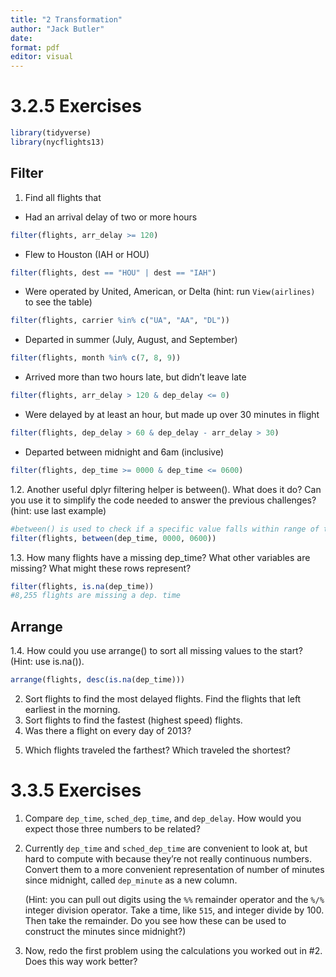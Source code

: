 ```yaml
---
title: "2 Transformation"
author: "Jack Butler"
date: 
format: pdf
editor: visual
---
```


# 3.2.5 Exercises

```r
library(tidyverse)
library(nycflights13)
```

## Filter

1.  Find all flights that

-   Had an arrival delay of two or more hours

```r
filter(flights, arr_delay >= 120)
```

-   Flew to Houston (IAH or HOU)

```r
filter(flights, dest == "HOU" | dest == "IAH")
```

-   Were operated by United, American, or Delta (hint: run `View(airlines)` to see the table)

```r
filter(flights, carrier %in% c("UA", "AA", "DL"))
```

-   Departed in summer (July, August, and September)

```r
filter(flights, month %in% c(7, 8, 9))
```

-   Arrived more than two hours late, but didn’t leave late

```r
filter(flights, arr_delay > 120 & dep_delay <= 0)
```

-   Were delayed by at least an hour, but made up over 30 minutes in flight

```r
filter(flights, dep_delay > 60 & dep_delay - arr_delay > 30)
```

-   Departed between midnight and 6am (inclusive)

```r
filter(flights, dep_time >= 0000 & dep_time <= 0600)
```

1.2. Another useful dplyr filtering helper is between(). What does it do? Can you use it to simplify the code needed to answer the previous challenges? (hint: use last example)

```r
#between() is used to check if a specific value falls within range of two values that you can specify.
filter(flights, between(dep_time, 0000, 0600))
```

1.3. How many flights have a missing dep_time? What other variables are missing? What might these rows represent?

```r
filter(flights, is.na(dep_time))
#8,255 flights are missing a dep. time
```

## Arrange

1.4. How could you use arrange() to sort all missing values to the start? (Hint: use is.na()).

```r
arrange(flights, desc(is.na(dep_time)))
```

2.  Sort flights to find the most delayed flights. Find the flights that left earliest in the morning.
3.  Sort flights to find the fastest (highest speed) flights.
4.  Was there a flight on every day of 2013?

<!-- -->

5.  Which flights traveled the farthest? Which traveled the shortest?

# 3.3.5 Exercises

1.  Compare `dep_time`, `sched_dep_time`, and `dep_delay`. How would you expect those three numbers to be related?

2.  Currently `dep_time` and `sched_dep_time` are convenient to look at, but hard to compute with because they’re not really continuous numbers. Convert them to a more convenient representation of number of minutes since midnight, called `dep_minute` as a new column.

    (Hint: you can pull out digits using the `%%` remainder operator and the `%/%` integer division operator. Take a time, like `515`, and integer divide by 100. Then take the remainder. Do you see how these can be used to construct the minutes since midnight?)

3.  Now, redo the first problem using the calculations you worked out in #2. Does this way work better?
